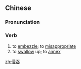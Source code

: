 ==Chinese==
{{zh-forms}}

===Pronunciation===
{{zh-pron
|m=qīntūn
|c=cam1 tan1
|mn=qz,xm,zz:chhim-thun
|cat=v
}}

===Verb===
{{zh-verb}}

# to [[embezzle]]; to [[misappropriate]]
# to [[swallow]] up; to [[annex]]

[[zh:侵吞]]